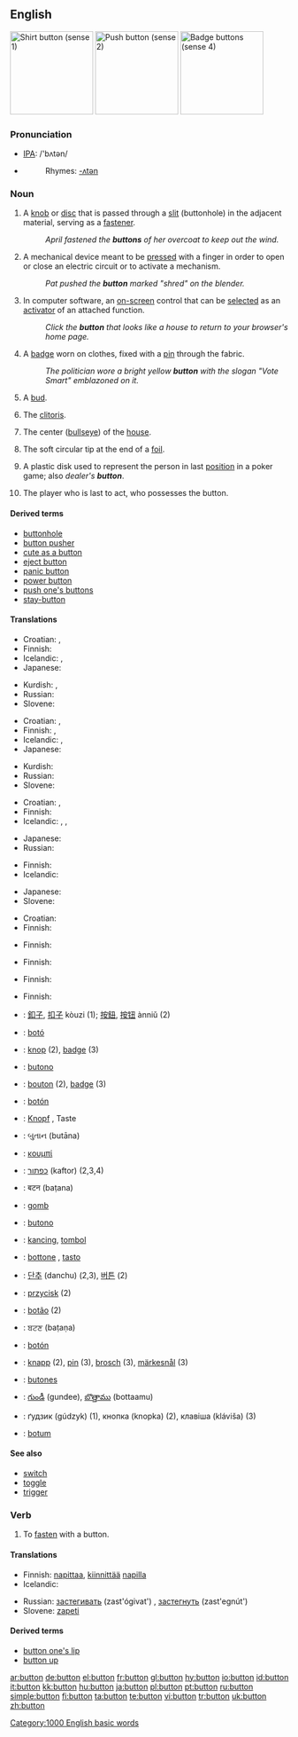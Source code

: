 {{wikipedia}}
==English==
[[Image:Shirt_button.jpg|thumb|right|150px|Shirt button (sense 1)]]
[[Image:Enter_button.jpg|thumb|right|150px|Push button (sense 2)]]
[[Image:Buttons_5a.jpg|thumb|right|150px|Badge buttons (sense 4)]]

===Pronunciation===
*[[IPA]]: /'bʌtən/
*{{audio|en-us-button.ogg|Audio (US)}}
*:Rhymes: [[Rhymes:English:-ʌtən|-ʌtən]]

===Noun===
{{en-noun}}

# A [[knob]] or [[disc]] that is passed through a [[slit]] (buttonhole) in the adjacent material, serving as a [[fastener]].
#:''April fastened the '''buttons''' of her overcoat to keep out the wind.''
# A mechanical device meant to be [[press]]ed with a finger in order to open or close an electric circuit or to activate a mechanism.
#:''Pat pushed the '''button''' marked "shred" on the blender.''
# {{computing}} In computer software, an [[on-screen]] control that can be [[select]]ed as an [[activator]] of an attached function.
#:''Click the '''button''' that looks like a house to return to your browser's home page.''
# A [[badge]] worn on clothes, fixed with a [[pin]] through the fabric.
#:''The politician wore a bright yellow '''button''' with the slogan "Vote Smart" emblazoned on it.''
# {{botany}} A [[bud]].
# {{slang}} The [[clitoris]].
# {{curling}} The center ([[bullseye]]) of the [[house]].
# {{fencing}} The soft circular tip at the end of a [[foil]].
# {{poker}} A plastic disk used to represent the person in last [[position]] in a poker game; also ''dealer's '''button'''''.
# {{poker}} The player who is last to act, who possesses the button.

====Derived terms====
*[[buttonhole]]
*[[button pusher]]
*[[cute as a button]]
*[[eject button]]
*[[panic button]]
*[[power button]]
*[[push one's buttons]]
*[[stay-button]]

====Translations====
{{trans-top|knob or small disc serving as a fastener}}
* Croatian: {{t-|hr|gumb|m}}, {{t-|hr|dugme|n}}
* Finnish: {{t-|fi|nappi}}
* Icelandic: {{t+|is|tala|f}}, {{t-|is|hnappur|m}}
* Japanese: {{t-|ja|ボタン|tr=botan|sc=Jpan}}
{{trans-mid}}
* Kurdish: {{KUchar|[[دوگمه‌]]}}, {{KUchar|[[قۆپچه‌]]}}
* Russian: {{t+|ru|пуговица|f|tr=púgovica|sc=Cyrl}}
* Slovene: {{t+|sl|gumb|m}}
{{trans-bottom}}

{{trans-top|a mechanical device meant to be pressed with a finger}}
* Croatian: {{t-|hr|gumb|m}}, {{t-|hr|dugme|n}}
* Finnish: {{t-|fi|painike}}, {{t-|fi|painonappi}}
* Icelandic: {{t-|is|takki|n}}, {{t-|is|hnappur|m}}
* Japanese: {{t-|ja|ボタン|tr=botan|sc=Jpan}}
{{trans-mid}}
* Kurdish: {{KUchar|[[دوگمه‌]]}}
* Russian: {{t+|ru|кнопка|f|tr=knópka|sc=Cyrl}}
* Slovene: {{t+|sl|gumb|m}}
{{trans-bottom}}

{{trans-top|in computer software, an on-screen control that can be selected}}
* Croatian: {{t-|hr|gumb|m}}, {{t-|hr|dugme|n}}
* Finnish: {{t-|fi|painike}}
* Icelandic: {{t-|is|valhnappur|m}}, {{t-|is|hnappur|m}}, {{t-|is|takki|m}}
{{trans-mid}}
* Japanese: {{t-|ja|ボタン|tr=botan|sc=Jpan}}
* Russian: {{t+|ru|кнопка|f|tr=knópka|sc=Cyrl}}
{{trans-bottom}}

{{trans-top|a badge worn on clothes}}
* Finnish: {{t-|fi|rintanappi}}
* Icelandic: {{t-|is|barmmerki|n}}
{{trans-mid}}
* Japanese: {{t-|ja|ボタン|tr=botan|sc=Jpan}}
* Slovene: {{t-|sl|značka|f}}
{{trans-bottom}}

{{trans-top|botany: a bud}}
* Croatian: {{t-|hr|pupoljak|m}}
* Finnish: {{t-|fi|nuppu}}
{{trans-mid}}
{{trans-bottom}}

{{trans-top|slang: clitoris}}
<!-- Only slang expressions related to "button here", please! Other terms for clitoris go to the appropriate entry directly -->
* Finnish: {{t-|fi|nappula}}
{{trans-mid}}
{{trans-bottom}}

{{trans-top|curling: bullseye}}
* Finnish: {{t+|fi|nänni}}
{{trans-mid}}
{{trans-bottom}}

{{trans-top|fencing: a soft tip of the foil}}
* Finnish: {{t-|fi|kärkihylsy}}
{{trans-mid}}
{{trans-bottom}}

{{trans-top|poker: dealer's button}}
* Finnish: {{t-|fi|nappi}}
{{trans-mid}}
{{trans-bottom}}

{{checktrans-top}}
<!--added {{ttbc}}s here.-->
*{{ttbc|Chinese}}: [[釦子]], [[扣子]] kòuzi (1); [[按鈕]], [[按钮]]  ànniǔ (2)
*{{ttbc|Catalan}}: [[botó]]
*{{ttbc|Dutch}}: [[knop]] {{m}} (2), [[badge]] {{f}} (3)
*{{ttbc|Esperanto}}: [[butono]]
*{{ttbc|French}}: [[bouton]] {{m}} (2), [[badge]] {{m}} (3)
*{{ttbc|Galician}}: [[botón]]
*{{ttbc|German}}: [[Knopf]] {{m}}, Taste
*{{ttbc|Gujarati}}: બુતાન (butāna)
*{{ttbc|Greek}}: [[κουμπί]] {{n}}
*{{ttbc|Hebrew}}: [[כפתור]] (kaftor) {{m}} (2,3,4)
*{{ttbc|Hindi}}: बटन (baṭana)
*{{ttbc|Hungarian}}: [[gomb]]
*{{ttbc|Ido}}: [[butono]]
*{{ttbc|Indonesian}}: [[kancing]], [[tombol]]
*{{ttbc|Italian}}: [[bottone]] {{m}}, [[tasto]] {{m}}
*{{ttbc|Korean}}: [[단추]] (danchu) (2,3), [[버튼]] (2)
*{{ttbc|Polish}}: [[przycisk]] {{m}} (2)
*{{ttbc|Portuguese}}: [[botão]] {{m}} (2)
*{{ttbc|Punjabi}}: ਬਟਣ (baṭaṇa)
*{{ttbc|Spanish}}: [[botón]]
*{{ttbc|Swedish}}: [[knapp]] (2), [[pin]] (3), [[brosch]] (3), [[märkesnål]] (3)
*{{ttbc|Tagalog}}: [[butones]]
*{{ttbc|Telugu}}: [[గుండీ]] (gundee), [[బొత్తాము]] (bottaamu)
*{{ttbc|Ukrainian}}: ґудзик (gúdzyk) {{m}} (1), кнопка (knopka) {{f}} (2), клавіша (kláviša) {{f}} (3)
*{{ttbc|Welsh}}: [[botum]]
{{trans-bottom}}

====See also====
*[[switch]]
*[[toggle]]
*[[trigger]]

===Verb===
{{en-verb}}

# {{transitive}} To [[fasten]] with a button.

====Translations====
{{trans-top|to fasten with a button}}
* Finnish: [[napittaa]], [[kiinnittää]] [[nappi|napilla]] 
* Icelandic: {{t-|is|hneppa}}
{{trans-mid}}
* Russian: [[застегивать]] (zast'ógivat') {{impf}}, [[застегнуть]] (zast'egnút') {{pf}}
* Slovene: [[zapeti]]
{{trans-bottom}}

====Derived terms====
*[[button one's lip]]
*[[button up]]

[[Category:1000 English basic words]]

[[ar:button]]
[[de:button]]
[[el:button]]
[[fr:button]]
[[gl:button]]
[[hy:button]]
[[io:button]]
[[id:button]]
[[it:button]]
[[kk:button]]
[[hu:button]]
[[ja:button]]
[[pl:button]]
[[pt:button]]
[[ru:button]]
[[simple:button]]
[[fi:button]]
[[ta:button]]
[[te:button]]
[[vi:button]]
[[tr:button]]
[[uk:button]]
[[zh:button]]
